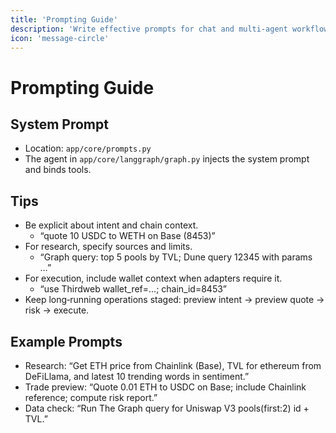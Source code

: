 ```yaml
---
title: 'Prompting Guide'
description: 'Write effective prompts for chat and multi‑agent workflows; where the system prompt lives.'
icon: 'message-circle'
---
```


# Prompting Guide

## System Prompt

- Location: `app/core/prompts.py`
- The agent in `app/core/langgraph/graph.py` injects the system prompt and binds tools.

## Tips

- Be explicit about intent and chain context.
  - “quote 10 USDC to WETH on Base (8453)”
- For research, specify sources and limits.
  - “Graph query: top 5 pools by TVL; Dune query 12345 with params …”
- For execution, include wallet context when adapters require it.
  - “use Thirdweb wallet_ref=…; chain_id=8453”
- Keep long‑running operations staged: preview intent → preview quote → risk → execute.

## Example Prompts

- Research: “Get ETH price from Chainlink (Base), TVL for ethereum from DeFiLlama, and latest 10 trending words in sentiment.”
- Trade preview: “Quote 0.01 ETH to USDC on Base; include Chainlink reference; compute risk report.”
- Data check: “Run The Graph query for Uniswap V3 pools(first:2) id + TVL.”

